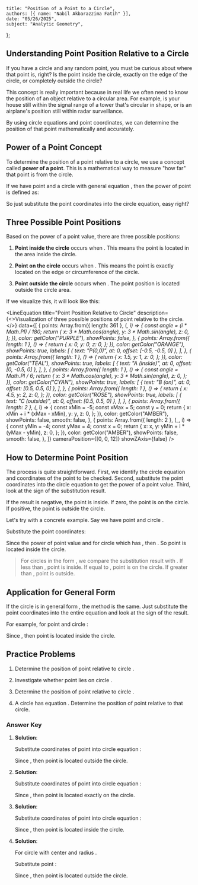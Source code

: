     title: "Position of a Point to a Circle",
    authors: [{ name: "Nabil Akbarazzima Fatih" }],
    date: "05/26/2025",
    subject: "Analytic Geometry",
};


## Understanding Point Position Relative to a Circle

If you have a circle and any random point, you must be curious about where that point is, right? Is the point inside the circle, exactly on the edge of the circle, or completely outside the circle?

This concept is really important because in real life we often need to know the position of an object relative to a circular area. For example, is your house still within the signal range of a tower that's circular in shape, or is an airplane's position still within radar surveillance.

By using circle equations and point coordinates, we can determine the position of that point mathematically and accurately.

## Power of a Point Concept

To determine the position of a point relative to a circle, we use a concept called **power of a point**. This is a mathematical way to measure "how far" that point is from the circle.

If we have point <InlineMath math="A(x_0, y_0)" /> and a circle with general equation <InlineMath math="x^2 + y^2 + Dx + Ey + F = 0" />, then the power of point <InlineMath math="A" /> is defined as:

<BlockMath math="K_A = x_0^2 + y_0^2 + Dx_0 + Ey_0 + F" />

So just substitute the point coordinates into the circle equation, easy right?

## Three Possible Point Positions

Based on the power of a point value, there are three possible positions:

1. **Point inside the circle** occurs when <InlineMath math="K_A < 0" />. This means the point is located in the area inside the circle.

2. **Point on the circle** occurs when <InlineMath math="K_A = 0" />. This means the point is exactly located on the edge or circumference of the circle.

3. **Point outside the circle** occurs when <InlineMath math="K_A > 0" />. The point position is located outside the circle area.

If we visualize this, it will look like this:

<LineEquation
  title="Point Position Relative to Circle"
  description={<>Visualization of three possible positions of point <InlineMath math="A" /> relative to the circle.</>}
  data={[
    {
      points: Array.from({ length: 361 }, (_, i) => {
        const angle = (i * Math.PI) / 180;
        return {
          x: 3 * Math.cos(angle),
          y: 3 * Math.sin(angle),
          z: 0,
        };
      }),
      color: getColor("PURPLE"),
      showPoints: false,
    },
    {
      points: Array.from({ length: 1 }, () => {
        return {
          x: 0,
          y: 0,
          z: 0,
        };
      }),
      color: getColor("ORANGE"),
      showPoints: true,
      labels: [
        { text: "P(0,0)", at: 0, offset: [-0.5, -0.5, 0] },
      ],
    },
    {
      points: Array.from({ length: 1 }, () => {
        return {
          x: 1.5,
          y: 1,
          z: 0,
        };
      }),
      color: getColor("TEAL"),
      showPoints: true,
      labels: [
        { text: "A (inside)", at: 0, offset: [0, -0.5, 0] },
      ],
    },
    {
      points: Array.from({ length: 1 }, () => {
        const angle = Math.PI / 6;
        return {
          x: 3 * Math.cos(angle),
          y: 3 * Math.sin(angle),
          z: 0,
        };
      }),
      color: getColor("CYAN"),
      showPoints: true,
      labels: [
        { text: "B (on)", at: 0, offset: [0.5, 0.5, 0] },
      ],
    },
    {
      points: Array.from({ length: 1 }, () => {
        return {
          x: 4.5,
          y: 2,
          z: 0,
        };
      }),
      color: getColor("ROSE"),
      showPoints: true,
      labels: [
        { text: "C (outside)", at: 0, offset: [0.5, 0.5, 0] },
      ],
    },
    {
      points: Array.from({ length: 2 }, (_, i) => {
        const xMin = -5;
        const xMax = 5;
        const y = 0;
        return {
          x: xMin + i * (xMax - xMin),
          y: y,
          z: 0,
        };
      }),
      color: getColor("AMBER"),
      showPoints: false,
      smooth: false,
    },
    {
      points: Array.from({ length: 2 }, (_, i) => {
        const yMin = -4;
        const yMax = 4;
        const x = 0;
        return {
          x: x,
          y: yMin + i * (yMax - yMin),
          z: 0,
        };
      }),
      color: getColor("AMBER"),
      showPoints: false,
      smooth: false,
    },
  ]}
  cameraPosition={[0, 0, 12]}
  showZAxis={false}
/>

## How to Determine Point Position

The process is quite straightforward. First, we identify the circle equation and coordinates of the point to be checked. Second, substitute the point coordinates into the circle equation to get the power of a point value. Third, look at the sign of the substitution result.

If the result is negative, the point is inside. If zero, the point is on the circle. If positive, the point is outside the circle.

Let's try with a concrete example. Say we have point <InlineMath math="A(1, -2)" /> and circle <InlineMath math="x^2 + y^2 = 25" />.

Substitute the point coordinates:

<BlockMath math="K_A = 1^2 + (-2)^2 = 1 + 4 = 5" />

Since the power of point value <InlineMath math="K_A = 5" /> and for circle <InlineMath math="x^2 + y^2 = 25" /> which has <InlineMath math="r^2 = 25" />, then <InlineMath math="5 < 25" />. So point <InlineMath math="A(1, -2)" /> is located inside the circle.

> For circles in the form <InlineMath math="x^2 + y^2 = r^2" />, we compare the substitution result with <InlineMath math="r^2" />. If less than <InlineMath math="r^2" />, point is inside. If equal to <InlineMath math="r^2" />, point is on the circle. If greater than <InlineMath math="r^2" />, point is outside.

## Application for General Form

If the circle is in general form <InlineMath math="x^2 + y^2 + Dx + Ey + F = 0" />, the method is the same. Just substitute the point coordinates into the entire equation and look at the sign of the result.

For example, for point <InlineMath math="A(1, -2)" /> and circle <InlineMath math="x^2 + y^2 - 8x - 2y - 8 = 0" />:

<div className="flex flex-col gap-4">
  <BlockMath math="K_A = 1^2 + (-2)^2 - 8(1) - 2(-2) - 8" />
  <BlockMath math="K_A = 1 + 4 - 8 + 4 - 8 = -7" />
</div>

Since <InlineMath math="K_A = -7 < 0" />, then point <InlineMath math="A(1, -2)" /> is located inside the circle.

## Practice Problems

1. Determine the position of point <InlineMath math="A(3, 4)" /> relative to circle <InlineMath math="x^2 + y^2 = 16" />.

2. Investigate whether point <InlineMath math="B(6, -8)" /> lies on circle <InlineMath math="x^2 + y^2 = 100" />.

3. Determine the position of point <InlineMath math="C(2, 1)" /> relative to circle <InlineMath math="x^2 + y^2 - 4x + 6y - 12 = 0" />.

4. A circle has equation <InlineMath math="(x-3)^2 + (y+2)^2 = 25" />. Determine the position of point <InlineMath math="D(7, 2)" /> relative to that circle.

### Answer Key

1. **Solution**:

   Substitute coordinates of point <InlineMath math="A(3, 4)" /> into circle equation <InlineMath math="x^2 + y^2 = 16" />:
   
   <BlockMath math="K_A = 3^2 + 4^2 = 9 + 16 = 25" />
   
   Since <InlineMath math="K_A = 25 > 16" />, then point <InlineMath math="A(3, 4)" /> is located outside the circle.

2. **Solution**:

   Substitute coordinates of point <InlineMath math="B(6, -8)" /> into circle equation <InlineMath math="x^2 + y^2 = 100" />:
   
   <BlockMath math="K_B = 6^2 + (-8)^2 = 36 + 64 = 100" />
   
   Since <InlineMath math="K_B = 100 = 100" />, then point <InlineMath math="B(6, -8)" /> is located exactly on the circle.

3. **Solution**:

   Substitute coordinates of point <InlineMath math="C(2, 1)" /> into circle equation <InlineMath math="x^2 + y^2 - 4x + 6y - 12 = 0" />:
   
   <div className="flex flex-col gap-4">
     <BlockMath math="K_C = 2^2 + 1^2 - 4(2) + 6(1) - 12" />
     <BlockMath math="K_C = 4 + 1 - 8 + 6 - 12 = -9" />
   </div>
   
   Since <InlineMath math="K_C = -9 < 0" />, then point <InlineMath math="C(2, 1)" /> is located inside the circle.

4. **Solution**:

   For circle <InlineMath math="(x-3)^2 + (y+2)^2 = 25" /> with center <InlineMath math="(3, -2)" /> and radius <InlineMath math="r = 5" />.
   
   Substitute point <InlineMath math="D(7, 2)" />:
   
   <div className="flex flex-col gap-4">
     <BlockMath math="K_D = (7-3)^2 + (2-(-2))^2 = 4^2 + 4^2" />
     <BlockMath math="K_D = 16 + 16 = 32" />
   </div>
   
   Since <InlineMath math="K_D = 32 > 25 = r^2" />, then point <InlineMath math="D(7, 2)" /> is located outside the circle.
